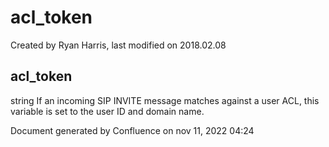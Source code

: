
# acl_token 

 Created by  Ryan Harris, last modified on 2018.02.08

## acl_token

string If an incoming SIP INVITE message matches against a user ACL, this variable is set to the user ID and domain name.

Document generated by Confluence on nov 11, 2022 04:24
